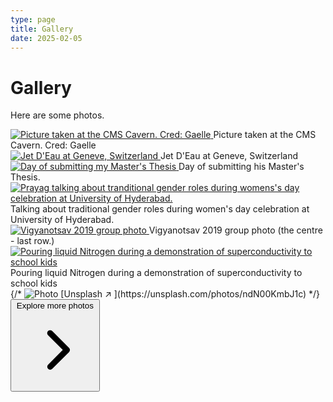 ```yaml
---
type: page
title: Gallery
date: 2025-02-05
---
```


# Gallery

Here are some photos.


<div className="grid gap-2">
    <div >
        <a href="/images/cms_selfie.jpg">
            <Image
                src="/images/cms_selfie.jpg"
               	alt="Picture taken at the CMS Cavern. Cred: Gaelle"
                width={1125}
                height={750}
                priority
                className="next-image hover:brightness-110 shadow-md"
            />
        </a>
        Picture taken at the CMS Cavern. Cred: Gaelle
    </div>
</div>

<div className="grid gap-2">
    <div >
        <a href="/images/Jet_D'Eau.jpg">
            <Image
                src="/images/Jet_D'Eau.jpg"
               	alt="Jet D'Eau at Geneve, Switzerland"
                width={1125}
                height={750}
                priority
                className="next-image hover:brightness-110 shadow-md"
            />
        </a>
        Jet D'Eau at Geneve, Switzerland
    </div>
</div>

<div className="grid grid-cols-2 gap-2">
	<div >
	<a href="/images/Thesis.jpg">
		<Image
			src="/images/Thesis.jpg"
  			alt="Day of submitting my Master's Thesis"
			width={1125}
			height={750}
			priority
			className="next-image hover:brightness-110 shadow-md"
		/>
	</a>
	Day of submitting his Master's Thesis.
	</div>
	<div >
	<a href="/images/womens_day.jpeg">
		<Image
			src="/images/womens_day.jpeg"
			alt="Prayag talking about tranditional gender roles during womens's day celebration at University of Hyderabad."
			width={1125}
			height={750}
			priority
			className="next-image hover:brightness-110 shadow-md"
		/>
	</a>
	Talking about traditional gender roles during women's day celebration at University of Hyderabad.
	</div>
	<div >
	<a href="/images/vigyanotsav_2019_groupphoto.jpeg">
		<Image
			src="/images/vigyanotsav_2019_groupphoto.jpeg"
			alt="Vigyanotsav 2019 group photo"
			width={1125}
			height={750}
			priority
			className="next-image hover:brightness-110 shadow-md"
		/>
	</a>
	Vigyanotsav 2019 group photo (the centre - last row.)
	</div>
	<div >
	<a href="/images/nitrogen.JPG">
		<Image
			src="/images/nitrogen.JPG"
			alt="Pouring liquid Nitrogen during a demonstration of superconductivity to school kids"
			width={1125}
			height={750}
			priority
			className="next-image hover:brightness-110 shadow-md"
		/>
	</a>
	Pouring liquid Nitrogen during a demonstration of superconductivity to school kids
	</div>
</div>
{/*
<Image
  src="/images/photo.jpg"
  alt="Photo"
  width={1125}
  height={750}
  priority
  className="next-image"
/>
[Unsplash ↗ ](https://unsplash.com/photos/ndN00KmbJ1c) */}

<div className="flex justify-center h-min">
    <a href="https://photos.prayagyadav.com">
        <button className="border-2 border-gray-800 px-5 h-min text-sm text-center hover:text-white hover:bg-gray-900 dark:border-gray-600 dark:text-gray-400 dark:hover:text-white dark:hover:bg-gray-600">
            <div className="relative flex items-center">
            <span className="font-semibold">Explore more photos</span>
            <svg xmlns="http://www.w3.org/2000/svg" viewBox="0 0 20 20" fill="currentColor" aria-hidden="true"
            data-slot="icon" class="w-6 h-6">
            <path fill-rule="evenodd"
                    d="M8.22 5.22a.75.75 0 0 1 1.06 0l4.25 4.25a.75.75 0 0 1 0 1.06l-4.25 4.25a.75.75 0 0 1-1.06-1.06L11.94 10 8.22 6.28a.75.75 0 0 1 0-1.06Z"
                    clip-rule="evenodd"></path>
            </svg>
            </div>
        </button>
    </a>
</div>
